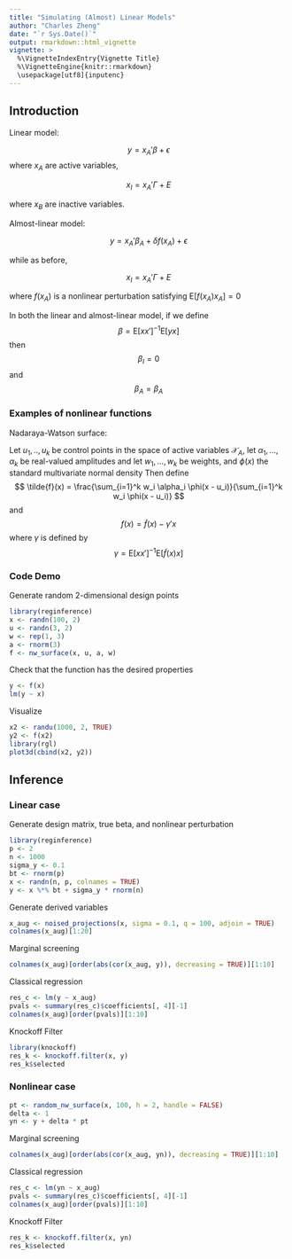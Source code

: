 ```yaml
---
title: "Simulating (Almost) Linear Models"
author: "Charles Zheng"
date: "`r Sys.Date()`"
output: rmarkdown::html_vignette
vignette: >
  %\VignetteIndexEntry{Vignette Title}
  %\VignetteEngine{knitr::rmarkdown}
  \usepackage[utf8]{inputenc}
---
```


## Introduction

Linear model:

$$
y = x_A '\beta + \epsilon
$$
where $x_A$ are active variables,

$$
x_I = x_A' \Gamma + E
$$

where $x_B$ are inactive variables.


Almost-linear model:

$$
y = x_A' \beta_A +\delta f(x_A) + \epsilon
$$

while as before,

$$
x_I = x_A' \Gamma + E
$$

where $f(x_A)$ is a nonlinear perturbation satisfying $\text{E}[f(x_A) x_A] = 0$

In both the linear and almost-linear model, if we define
$$
\beta = \text{E}[x x']^{-1} \text{E}[y x]
$$
then
$$\beta_I = 0$$
and
$$\beta_A = \beta_A$$

### Examples of nonlinear functions

Nadaraya-Watson surface:

Let $u_1, .., u_k$ be control points in the space of active variables $\mathcal{X}_A$,
let $\alpha_1,...,\alpha_k$ be real-valued amplitudes and
let $w_1,..., w_k$ be weights, and $\phi(x)$ the standard multivariate normal density
Then define
$$
\tilde{f}(x) = \frac{\sum_{i=1}^k w_i \alpha_i \phi(x - u_i)}{\sum_{i=1}^k w_i \phi(x - u_i)}
$$
and
$$
f(x) = \tilde{f}(x) - \gamma'x 
$$
where $\gamma$ is defined by
$$
\gamma = \text{E}[x x']^{-1} \text{E}[\tilde{f}(x) x]
$$

### Code Demo

Generate random 2-dimensional design points

```r
library(reginference)
x <- randn(100, 2)
u <- randn(3, 2)
w <- rep(1, 3)
a <- rnorm(3)
f <- nw_surface(x, u, a, w)
```

Check that the function has the desired properties

```r
y <- f(x)
lm(y ~ x)
```

Visualize

```r
x2 <- randu(1000, 2, TRUE)
y2 <- f(x2)
library(rgl)
plot3d(cbind(x2, y2))
```

## Inference

### Linear case

Generate design matrix, true beta, and nonlinear perturbation

```r
library(reginference)
p <- 2
n <- 1000
sigma_y <- 0.1
bt <- rnorm(p)
x <- randn(n, p, colnames = TRUE)
y <- x %*% bt + sigma_y * rnorm(n)
```

Generate derived variables
```r
x_aug <- noised_projections(x, sigma = 0.1, q = 100, adjoin = TRUE)
colnames(x_aug)[1:20]
```
Marginal screening
```r
colnames(x_aug)[order(abs(cor(x_aug, y)), decreasing = TRUE)][1:10]
```

Classical regression
```r
res_c <- lm(y ~ x_aug)
pvals <- summary(res_c)$coefficients[, 4][-1]
colnames(x_aug)[order(pvals)][1:10]
```

Knockoff Filter
```r
library(knockoff)
res_k <- knockoff.filter(x, y)
res_k$selected
```

### Nonlinear case

```r
pt <- random_nw_surface(x, 100, h = 2, handle = FALSE)
delta <- 1
yn <- y + delta * pt
```

Marginal screening
```r
colnames(x_aug)[order(abs(cor(x_aug, yn)), decreasing = TRUE)][1:10]
```

Classical regression
```r
res_c <- lm(yn ~ x_aug)
pvals <- summary(res_c)$coefficients[, 4][-1]
colnames(x_aug)[order(pvals)][1:10]
```

Knockoff Filter
```r
res_k <- knockoff.filter(x, yn)
res_k$selected
```
